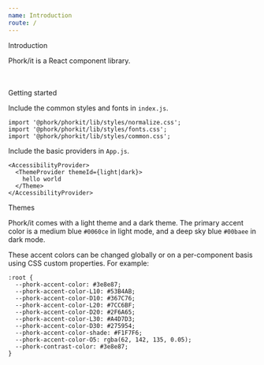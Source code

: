 ```yaml
---
name: Introduction
route: /
---
```



<Rhythm grouped mb={14} mt={12}>
  <Introduction />
</Rhythm>

<Typography size="6xlarge" weight="light">
  Introduction
</Typography>
<Rhythm mb={4} mt={1}>
  <Divider />
</Rhythm>

Phork/it is a React component library.

<br />
<br />

<Typography size="6xlarge" weight="light">
  Getting started
</Typography>
<Rhythm mb={4} mt={1}>
  <Divider />
</Rhythm>

Include the common styles and fonts in `index.js`.

```
import '@phork/phorkit/lib/styles/normalize.css';
import '@phork/phorkit/lib/styles/fonts.css';
import '@phork/phorkit/lib/styles/common.css';
```

Include the basic providers in `App.js`.

```
<AccessibilityProvider>
  <ThemeProvider themeId={light|dark}>
    hello world
  </Theme>
</AccessibilityProvider>
```

<Typography size="6xlarge" weight="light">
  Themes
</Typography>
<Rhythm mb={4} mt={1}>
  <Divider />
</Rhythm>

Phork/it comes with a light theme and a dark theme. The primary accent color is a medium blue `#0060ce` in light mode, and a deep sky blue `#00baee` in dark mode.

These accent colors can be changed globally or on a per-component basis using CSS custom properties. For example:

```
:root {
  --phork-accent-color: #3e8e87;
  --phork-accent-color-L10: #53B4AB;
  --phork-accent-color-D10: #367C76;
  --phork-accent-color-L20: #7CC6BF;
  --phork-accent-color-D20: #2F6A65;
  --phork-accent-color-L30: #A4D7D3;
  --phork-accent-color-D30: #275954;
  --phork-accent-color-shade: #F1F7F6;
  --phork-accent-color-O5: rgba(62, 142, 135, 0.05);
  --phork-contrast-color: #3e8e87;
}
```
